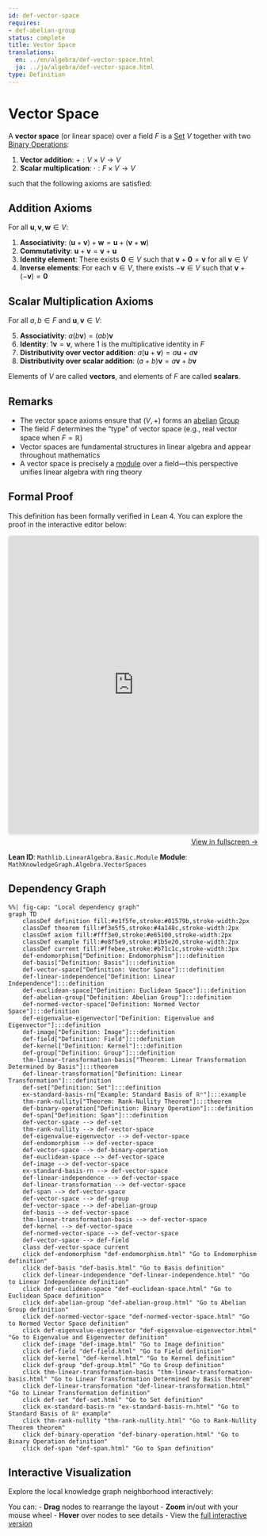 ```yaml
---
id: def-vector-space
requires:
- def-abelian-group
status: complete
title: Vector Space
translations:
  en: ../en/algebra/def-vector-space.html
  ja: ../ja/algebra/def-vector-space.html
type: Definition
---
```


# Vector Space {#def-vector-space}

A **vector space** (or linear space) over a field $F$ is a [Set](../logic-set-theory/def-set.qmd) $V$ together with two [Binary Operations](def-binary-operation.qmd):

1. **Vector addition**: $+ : V \times V \to V$
2. **Scalar multiplication**: $\cdot : F \times V \to V$

such that the following axioms are satisfied:

## Addition Axioms

For all $\mathbf{u}, \mathbf{v}, \mathbf{w} \in V$:

1. **Associativity**: $(\mathbf{u} + \mathbf{v}) + \mathbf{w} = \mathbf{u} + (\mathbf{v} + \mathbf{w})$
2. **Commutativity**: $\mathbf{u} + \mathbf{v} = \mathbf{v} + \mathbf{u}$
3. **Identity element**: There exists $\mathbf{0} \in V$ such that $\mathbf{v} + \mathbf{0} = \mathbf{v}$ for all $\mathbf{v} \in V$
4. **Inverse elements**: For each $\mathbf{v} \in V$, there exists $-\mathbf{v} \in V$ such that $\mathbf{v} + (-\mathbf{v}) = \mathbf{0}$

## Scalar Multiplication Axioms

For all $a, b \in F$ and $\mathbf{u}, \mathbf{v} \in V$:

5. **Associativity**: $a(b\mathbf{v}) = (ab)\mathbf{v}$
6. **Identity**: $1\mathbf{v} = \mathbf{v}$, where $1$ is the multiplicative identity in $F$
7. **Distributivity over vector addition**: $a(\mathbf{u} + \mathbf{v}) = a\mathbf{u} + a\mathbf{v}$
8. **Distributivity over scalar addition**: $(a + b)\mathbf{v} = a\mathbf{v} + b\mathbf{v}$

Elements of $V$ are called **vectors**, and elements of $F$ are called **scalars**.

## Remarks

- The vector space axioms ensure that $(V, +)$ forms an [abelian](def-abelian-group.qmd) [Group](def-group.qmd)
- The field $F$ determines the "type" of vector space (e.g., real vector space when $F = \mathbb{R}$)
- Vector spaces are fundamental structures in linear algebra and appear throughout mathematics
- A vector space is precisely a [module](def-module.qmd) over a field—this perspective unifies linear algebra with ring theory


## Formal Proof

This definition has been formally verified in Lean 4. You can explore the proof in the interactive editor below:

```{=html}
<div class="lean-proof-container" style="margin: 1em 0;">
  <iframe
    src="https://live.lean-lang.org/#file=https://rk0429.github.io/ModernMath/formal/MathKnowledgeGraph/Algebra/VectorSpaces.lean"
    width="100%"
    height="600"
    style="border: 1px solid #ddd; border-radius: 4px; box-shadow: 0 2px 4px rgba(0,0,0,0.1);"
    title="Lean 4 Interactive Proof">
    <p>Your browser does not support iframes.</p>
  </iframe>
  <p style="text-align: right; margin-top: 0.5em;">
    <a href="https://live.lean-lang.org/#file=https://rk0429.github.io/ModernMath/formal/MathKnowledgeGraph/Algebra/VectorSpaces.lean" target="_blank" rel="noopener noreferrer">
      View in fullscreen →
    </a>
  </p>
</div>
```

**Lean ID**: `Mathlib.LinearAlgebra.Basic.Module`
**Module**: `MathKnowledgeGraph.Algebra.VectorSpaces`

## Dependency Graph

```mermaid
%%| fig-cap: "Local dependency graph"
graph TD
    classDef definition fill:#e1f5fe,stroke:#01579b,stroke-width:2px
    classDef theorem fill:#f3e5f5,stroke:#4a148c,stroke-width:2px
    classDef axiom fill:#fff3e0,stroke:#e65100,stroke-width:2px
    classDef example fill:#e8f5e9,stroke:#1b5e20,stroke-width:2px
    classDef current fill:#ffebee,stroke:#b71c1c,stroke-width:3px
    def-endomorphism["Definition: Endomorphism"]:::definition
    def-basis["Definition: Basis"]:::definition
    def-vector-space["Definition: Vector Space"]:::definition
    def-linear-independence["Definition: Linear Independence"]:::definition
    def-euclidean-space["Definition: Euclidean Space"]:::definition
    def-abelian-group["Definition: Abelian Group"]:::definition
    def-normed-vector-space["Definition: Normed Vector Space"]:::definition
    def-eigenvalue-eigenvector["Definition: Eigenvalue and Eigenvector"]:::definition
    def-image["Definition: Image"]:::definition
    def-field["Definition: Field"]:::definition
    def-kernel["Definition: Kernel"]:::definition
    def-group["Definition: Group"]:::definition
    thm-linear-transformation-basis["Theorem: Linear Transformation Determined by Basis"]:::theorem
    def-linear-transformation["Definition: Linear Transformation"]:::definition
    def-set["Definition: Set"]:::definition
    ex-standard-basis-rn["Example: Standard Basis of ℝⁿ"]:::example
    thm-rank-nullity["Theorem: Rank-Nullity Theorem"]:::theorem
    def-binary-operation["Definition: Binary Operation"]:::definition
    def-span["Definition: Span"]:::definition
    def-vector-space --> def-set
    thm-rank-nullity --> def-vector-space
    def-eigenvalue-eigenvector --> def-vector-space
    def-endomorphism --> def-vector-space
    def-vector-space --> def-binary-operation
    def-euclidean-space --> def-vector-space
    def-image --> def-vector-space
    ex-standard-basis-rn --> def-vector-space
    def-linear-independence --> def-vector-space
    def-linear-transformation --> def-vector-space
    def-span --> def-vector-space
    def-vector-space --> def-group
    def-vector-space --> def-abelian-group
    def-basis --> def-vector-space
    thm-linear-transformation-basis --> def-vector-space
    def-kernel --> def-vector-space
    def-normed-vector-space --> def-vector-space
    def-vector-space --> def-field
    class def-vector-space current
    click def-endomorphism "def-endomorphism.html" "Go to Endomorphism definition"
    click def-basis "def-basis.html" "Go to Basis definition"
    click def-linear-independence "def-linear-independence.html" "Go to Linear Independence definition"
    click def-euclidean-space "def-euclidean-space.html" "Go to Euclidean Space definition"
    click def-abelian-group "def-abelian-group.html" "Go to Abelian Group definition"
    click def-normed-vector-space "def-normed-vector-space.html" "Go to Normed Vector Space definition"
    click def-eigenvalue-eigenvector "def-eigenvalue-eigenvector.html" "Go to Eigenvalue and Eigenvector definition"
    click def-image "def-image.html" "Go to Image definition"
    click def-field "def-field.html" "Go to Field definition"
    click def-kernel "def-kernel.html" "Go to Kernel definition"
    click def-group "def-group.html" "Go to Group definition"
    click thm-linear-transformation-basis "thm-linear-transformation-basis.html" "Go to Linear Transformation Determined by Basis theorem"
    click def-linear-transformation "def-linear-transformation.html" "Go to Linear Transformation definition"
    click def-set "def-set.html" "Go to Set definition"
    click ex-standard-basis-rn "ex-standard-basis-rn.html" "Go to Standard Basis of ℝⁿ example"
    click thm-rank-nullity "thm-rank-nullity.html" "Go to Rank-Nullity Theorem theorem"
    click def-binary-operation "def-binary-operation.html" "Go to Binary Operation definition"
    click def-span "def-span.html" "Go to Span definition"
```

## Interactive Visualization

Explore the local knowledge graph neighborhood interactively:

::: {.graph-viz data-id="def-vector-space" data-width="700" data-height="500"}
:::

You can:
- **Drag** nodes to rearrange the layout
- **Zoom** in/out with your mouse wheel
- **Hover** over nodes to see details
- View the [full interactive version](../../output/interactive/en/def-vector-space.html){target="_blank"}
